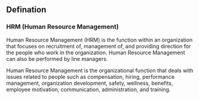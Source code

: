 ==Defination==

===HRM (Human Resource Management)===

Human Resource Management (HRM) is the function within an organization that focuses on recruitment of, management of, and providing direction for the people who work in the organization. Human Resource Management can also be performed by line managers.

Human Resource Management is the organizational function that deals with issues related to people such as compensation, hiring, performance management, organization development, safety, wellness, benefits, employee motivation, communication, administration, and training.